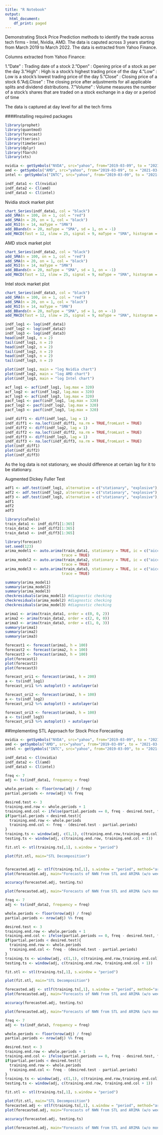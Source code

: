 ```yaml
---
title: "R Notebook"
output:
  html_document:
    df_print: paged
---
```


Demonstrating Stock Price Prediction methods to identify the trade across tech firms - Intel, Nvidia, AMD. The data is caputed across 3 years starting from March 2019 to March 2022. The data is extracted from Yahoo Finance.

Columns extracted from Yahoo Finance:

1."Date" : Trading date of a stock
2."Open" : Opening price of a stock as per the day
3."High" : High is a stock's highest trading price of the day
4."Low" : Low is a stock's lowest trading price of the day
5."Close" : Closing price of a stock
6."Adj.Close" : The closing price after adjustments for all applicable splits and dividend distributions.
7."Volume" : Volume measures the number of a stock’s shares that are traded on a stock exchange in a day or a period of time

The data is captured at day level for all the tech firms

####Installing required packages
```r
library(prophet)
library(quantmod)
library(forecast)
library(tseries)
library(timeSeries)
library(dplyr)
library(fGarch)
library(xts)
```

```r
nvidia <- getSymbols("NVDA", src="yahoo", from="2019-03-09", to = "2021-03-09",auto.assign = FALSE)
amd <- getSymbols("AMD", src="yahoo", from="2019-03-09", to = "2021-03-09",auto.assign = FALSE)
intel <- getSymbols("INTC", src="yahoo", from="2019-03-09", to = "2021-03-09",auto.assign = FALSE)

indf_data1 <- Cl(nvidia)
indf_data2 <- Cl(amd)
indf_data3 <- Cl(intel)

```

Nvidia stock market plot

```r
chart_Series(indf_data1, col = "black")
add_SMA(n = 100, on = 1, col = "red")
add_SMA(n = 20, on = 1, col = "black")
add_RSI(n = 14, maType = "SMA")
add_BBands(n = 20, maType = "SMA", sd = 1, on = -1)
add_MACD(fast = 12, slow = 25, signal = 9, maType = "SMA", histogram = TRUE)
```

AMD stock market plot

```r
chart_Series(indf_data2, col = "black")
add_SMA(n = 100, on = 1, col = "red")
add_SMA(n = 20, on = 1, col = "black")
add_RSI(n = 14, maType = "SMA")
add_BBands(n = 20, maType = "SMA", sd = 1, on = -1)
add_MACD(fast = 12, slow = 25, signal = 9, maType = "SMA", histogram = TRUE)
```

Intel stock market plot

```r
chart_Series(indf_data3, col = "black")
add_SMA(n = 100, on = 1, col = "red")
add_SMA(n = 20, on = 1, col = "black")
add_RSI(n = 14, maType = "SMA")
add_BBands(n = 20, maType = "SMA", sd = 1, on = -1)
add_MACD(fast = 12, slow = 25, signal = 9, maType = "SMA", histogram = TRUE)
```

```r
indf_log1 <- log(indf_data1)
indf_log2 <- log(indf_data2)
indf_log3 <- log(indf_data3)
head(indf_log1, n = 2)
tail(indf_log1, n = 2)
head(indf_log2, n = 2)
tail(indf_log2, n = 2)
head(indf_log3, n = 2)
tail(indf_log3, n = 2)
```

```r
plot(indf_log1, main = "log Nvidia chart")
plot(indf_log2, main = "log AMD chart")
plot(indf_log3, main = "log Intel chart")
```

```r
acf_log1 <- acf(indf_log1, lag.max = 320)
acf_log2 <- acf(indf_log2, lag.max = 320)
acf_log3 <- acf(indf_log3, lag.max = 320)
pacf_log1 <- pacf(indf_log1, lag.max = 320)
pacf_log2 <- pacf(indf_log2, lag.max = 320)
pacf_log3 <- pacf(indf_log3, lag.max = 320)
```

```r
indf_diff1 <- diff(indf_log1, lag = 1)
indf_diff1 <- na.locf(indf_diff1, na.rm = TRUE,fromLast = TRUE)
indf_diff2 <- diff(indf_log2, lag = 1)
indf_diff2 <- na.locf(indf_diff2, na.rm = TRUE,fromLast = TRUE)
indf_diff3 <- diff(indf_log3, lag = 1)
indf_diff3 <- na.locf(indf_diff3, na.rm = TRUE,fromLast = TRUE)
plot(indf_diff1)
plot(indf_diff2)
plot(indf_diff3)
```

As the log data is not stationary, we should difference at certain lag for it to be stationary.

Augmented Dickey Fuller Test

```r
adf1 <- adf.test(indf_log1, alternative = c("stationary", "explosive"), k = 0)
adf2 <- adf.test(indf_log2, alternative = c("stationary", "explosive"), k = 0)
adf3 <- adf.test(indf_log3, alternative = c("stationary", "explosive"), k = 0)
adf1
adf2
adf3
```

```r
library(caTools)
train_data1 <- indf_diff1[1:365]
train_data2 <- indf_diff2[1:365]
train_data3 <- indf_diff3[1:365]

library(forecast)
set.seed(123)
arima_model1 <- auto.arima(train_data1, stationary = TRUE, ic = c("aicc", "aic", "bic"), 
                          trace = TRUE)
arima_model2 <- auto.arima(train_data2, stationary = TRUE, ic = c("aicc", "aic", "bic"), 
                          trace = TRUE)
arima_model3 <- auto.arima(train_data3, stationary = TRUE, ic = c("aicc", "aic", "bic"), 
                          trace = TRUE)

summary(arima_model1)
summary(arima_model2)
summary(arima_model3)
checkresiduals(arima_model1) #diagnostic checking
checkresiduals(arima_model2) #diagnostic checking
checkresiduals(arima_model3) #diagnostic checking
```

```r
arima1 <- arima(train_data1, order = c(0, 0, 2))
arima2 <- arima(train_data2, order = c(2, 0, 0))
arima3 <- arima(train_data3, order = c(1, 0, 3))
summary(arima1)
summary(arima2)
summary(arima3)

forecast1 <- forecast(arima1, h = 100)
forecast2 <- forecast(arima2, h = 100)
forecast3 <- forecast(arima3, h = 100)
plot(forecast1)
plot(forecast2)
plot(forecast3)
```


```r
forecast_ori1 <- forecast(arima1, h = 200)
a <- ts(indf_log1)
forecast_ori1 %>% autoplot() + autolayer(a)

forecast_ori2 <- forecast(arima2, h = 100)
a <- ts(indf_log2)
forecast_ori2 %>% autoplot() + autolayer(a)

forecast_ori3 <- forecast(arima3, h = 100)
a <- ts(indf_log3)
forecast_ori3 %>% autoplot() + autolayer(a)

```


##Implementing STL Approach for Stock Price Forecasting

```r
nvidia <- getSymbols("NVDA", src="yahoo", from="2019-03-09", to = "2021-03-09",auto.assign = FALSE)
amd <- getSymbols("AMD", src="yahoo", from="2019-03-09", to = "2021-03-09",auto.assign = FALSE)
intel <- getSymbols("INTC", src="yahoo", from="2019-03-09", to = "2021-03-09",auto.assign = FALSE)

indf_data1 <- Cl(nvidia)
indf_data2 <- Cl(amd)
indf_data3 <- Cl(intel)
```

```r
freq <- 7
adj <- ts(indf_data1, frequency = freq)

whole.periods <- floor(nrow(adj) / freq)
partial.periods <- nrow(adj) %% freq

desired.test <- 3
training.end.row <- whole.periods + 1
training.end.col <- ifelse(partial.periods == 0, freq - desired.test, freq - partial.periods - desired.test)
if(partial.periods < desired.test){
  training.end.row <- whole.periods
  training.end.col <- freq - (desired.test - partial.periods)
}
training.ts <- window(adj, c(1,1), c(training.end.row,training.end.col))
testing.ts <- window(adj, c(training.end.row, training.end.col + 1))

fit.stl <- stl(training.ts[,1], s.window = "period")

plot(fit.stl, main="STL Decomposition")


forecasted.adj <- stlf(training.ts[,1], s.window = "period", method="arima", h=desired.test)
plot(forecasted.adj, main="Forecasts of NWN from STL and ARIMA (w/o weekly data)")

accuracy(forecasted.adj, testing.ts)
```
```r
plot(forecasted.adj, main="Forecasts of NWN from STL and ARIMA (w/o month data)", xlim = c(60, 75))
```

```r
freq <- 7
adj <- ts(indf_data2, frequency = freq)

whole.periods <- floor(nrow(adj) / freq)
partial.periods <- nrow(adj) %% freq

desired.test <- 3
training.end.row <- whole.periods + 1
training.end.col <- ifelse(partial.periods == 0, freq - desired.test, freq - partial.periods - desired.test)
if(partial.periods < desired.test){
  training.end.row <- whole.periods
  training.end.col <- freq - (desired.test - partial.periods)
}
training.ts <- window(adj, c(1,1), c(training.end.row,training.end.col))
testing.ts <- window(adj, c(training.end.row, training.end.col + 1))

fit.stl <- stl(training.ts[,1], s.window = "period")

plot(fit.stl, main="STL Decomposition")

forecasted.adj <- stlf(training.ts[,1], s.window = "period", method="arima", h=desired.test)
plot(forecasted.adj, main="Forecasts of NWN from STL and ARIMA (w/o weekly data)")

accuracy(forecasted.adj, testing.ts)
```
```r
plot(forecasted.adj, main="Forecasts of NWN from STL and ARIMA (w/o month data)", xlim = c(60, 75))
```


```r
freq <- 7
adj <- ts(indf_data3, frequency = freq)

whole.periods <- floor(nrow(adj) / freq)
partial.periods <- nrow(adj) %% freq

desired.test <- 3
training.end.row <- whole.periods + 1
training.end.col <- ifelse(partial.periods == 0, freq - desired.test, freq - partial.periods - desired.test)
if(partial.periods < desired.test){
  training.end.row <- whole.periods
  training.end.col <- freq - (desired.test - partial.periods)
}
training.ts <- window(adj, c(1,1), c(training.end.row,training.end.col))
testing.ts <- window(adj, c(training.end.row, training.end.col + 1))

fit.stl <- stl(training.ts[,1], s.window = "period")

plot(fit.stl, main="STL Decomposition")
forecasted.adj <- stlf(training.ts[,1], s.window = "period", method="arima", h=desired.test, lambda = 4)
plot(forecasted.adj, main="Forecasts of NWN from STL and ARIMA (w/o weekly data)")

accuracy(forecasted.adj, testing.ts)
```




```r
plot(forecasted.adj, main="Forecasts of NWN from STL and ARIMA (w/o month data)", xlim = c(60, 75))
```


